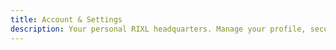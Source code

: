 ```yaml
---
title: Account & Settings
description: Your personal RIXL headquarters. Manage your profile, security, team collaboration, and everything that makes RIXL work for you.
---
```



<div className="grid gap-6 sm:grid-cols-2">
  <InteractiveCard
    title="Account Overview"
    description="See your account status, recent activity, and quick access to everything you need."
    href="/docs/account/overview"
    icon="Users"
  />
  <InteractiveCard
    title="Profile & Security"
    description="Keep your account secure and your profile information up to date."
    href="/docs/account/general-settings"
    icon="Settings"
  />
  <InteractiveCard
    title="Developer Access"
    description="Generate API keys and integrate RIXL into your applications and workflows."
    href="/docs/account/api-access"
    icon="Key"
  />
  <InteractiveCard
    title="Billing & Usage"
    description="Track your usage, manage payments, and upgrade your plan as you grow."
    href="/docs/account/billing"
    icon="CreditCard"
  />
  <InteractiveCard
    title="Team & Organizations"
    description="Build your crew! Create organizations, invite team members, and collaborate at scale."
    href="/docs/account/organizations"
    icon="Building"
  />
</div>
